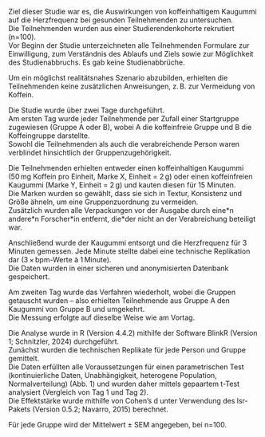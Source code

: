 Ziel dieser Studie war es, die Auswirkungen von koffeinhaltigem Kaugummi auf die Herzfrequenz bei gesunden Teilnehmenden zu untersuchen.  
Die Teilnehmenden wurden aus einer Studierendenkohorte rekrutiert (n=100).  
Vor Beginn der Studie unterzeichneten alle Teilnehmenden Formulare zur Einwilligung, zum Verständnis des Ablaufs und Ziels sowie zur Möglichkeit des Studienabbruchs. Es gab keine Studienabbrüche.

Um ein möglichst realitätsnahes Szenario abzubilden, erhielten die Teilnehmenden keine zusätzlichen Anweisungen, z. B. zur Vermeidung von Koffein.

Die Studie wurde über zwei Tage durchgeführt.  
Am ersten Tag wurde jeder Teilnehmende per Zufall einer Startgruppe zugewiesen (Gruppe A oder B), wobei A die koffeinfreie Gruppe und B die Koffeingruppe darstellte.  
Sowohl die Teilnehmenden als auch die verabreichende Person waren verblindet hinsichtlich der Gruppenzugehörigkeit.

Die Teilnehmenden erhielten entweder einen koffeinhaltigen Kaugummi (50 mg Koffein pro Einheit, Marke X, Einheit = 2 g) oder einen koffeinfreien Kaugummi (Marke Y, Einheit = 2 g) und kauten diesen für 15 Minuten.  
Die Marken wurden so gewählt, dass sie sich in Textur, Konsistenz und Größe ähneln, um eine Gruppenzuordnung zu vermeiden.  
Zusätzlich wurden alle Verpackungen vor der Ausgabe durch eine\*n andere\*n Forscher\*in entfernt, die\*der nicht an der Verabreichung beteiligt war.

Anschließend wurde der Kaugummi entsorgt und die Herzfrequenz für 3 Minuten gemessen. Jede Minute stellte dabei eine technische Replikation dar (3 × bpm-Werte à 1 Minute).  
Die Daten wurden in einer sicheren und anonymisierten Datenbank gespeichert.

Am zweiten Tag wurde das Verfahren wiederholt, wobei die Gruppen getauscht wurden – also erhielten Teilnehmende aus Gruppe A den Kaugummi von Gruppe B und umgekehrt.  
Die Messung erfolgte auf dieselbe Weise wie am Vortag.

Die Analyse wurde in R (Version 4.4.2) mithilfe der Software BlinkR (Version 1; Schnitzler, 2024) durchgeführt.  
Zunächst wurden die technischen Replikate für jede Person und Gruppe gemittelt.  
Die Daten erfüllten alle Voraussetzungen für einen parametrischen Test (kontinuierliche Daten, Unabhängigkeit, heterogene Population, Normalverteilung) (Abb. 1) und wurden daher mittels gepaartem t-Test analysiert (Vergleich von Tag 1 und Tag 2).  
Die Effektstärke wurde mithilfe von Cohen’s d unter Verwendung des lsr-Pakets (Version 0.5.2; Navarro, 2015) berechnet.  

Für jede Gruppe wird der Mittelwert ± SEM angegeben, bei n=100.
